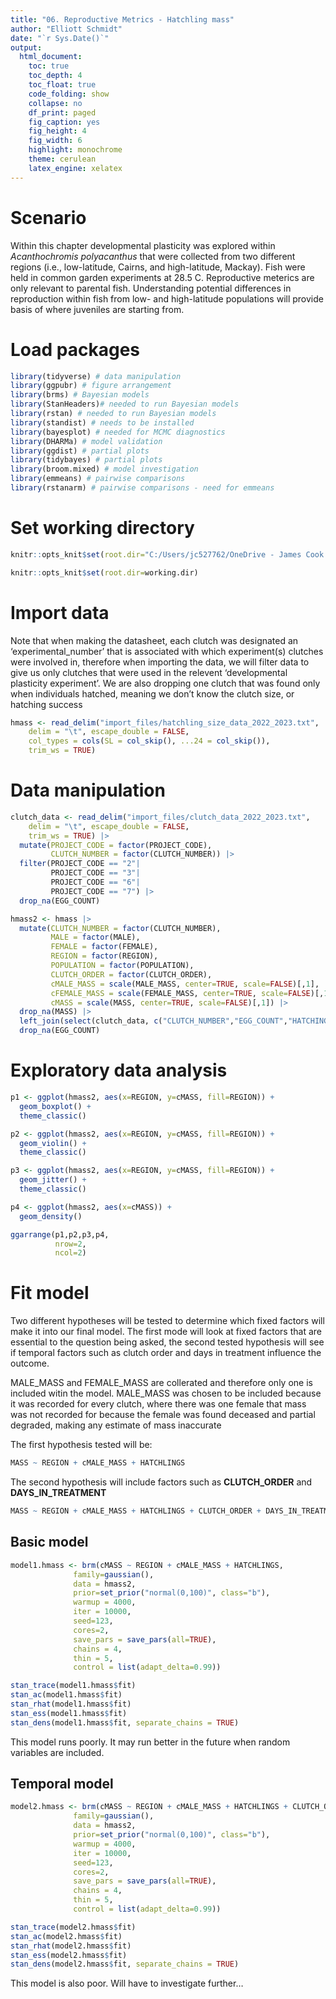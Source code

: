 ```yaml
---
title: "06. Reproductive Metrics - Hatchling mass"
author: "Elliott Schmidt"
date: "`r Sys.Date()`"
output: 
  html_document: 
    toc: true  
    toc_depth: 4
    toc_float: true
    code_folding: show
    collapse: no
    df_print: paged
    fig_caption: yes
    fig_height: 4
    fig_width: 6
    highlight: monochrome
    theme: cerulean
    latex_engine: xelatex
--- 
```


# Scenario 

Within this chapter developmental plasticity was explored within _Acanthochromis polyacanthus_ that were collected from two different regions (i.e., low-latitude, Cairns, and high-latitude, Mackay). Fish were held in common garden experiments at 28.5 C. Reproductive meterics are only relevant to parental fish. Understanding potential differences in reproduction within fish from low- and high-latitude populations will provide basis of where juveniles are starting from. 

# Load packages 

```r
library(tidyverse) # data manipulation
library(ggpubr) # figure arrangement 
library(brms) # Bayesian models
library(StanHeaders)# needed to run Bayesian models
library(rstan) # needed to run Bayesian models
library(standist) # needs to be installed 
library(bayesplot) # needed for MCMC diagnostics 
library(DHARMa) # model validation 
library(ggdist) # partial plots 
library(tidybayes) # partial plots 
library(broom.mixed) # model investigation
library(emmeans) # pairwise comparisons
library(rstanarm) # pairwise comparisons - need for emmeans
```

# Set working directory 

```r
knitr::opts_knit$set(root.dir="C:/Users/jc527762/OneDrive - James Cook University/PhD dissertation/Data/Chapter4_Latitude")
``` 

```r
knitr::opts_knit$set(root.dir=working.dir)
```

# Import data 

Note that when making the datasheet, each clutch was designated an 'experimental_number' that is associated with which experiment(s) clutches were involved in, therefore when importing the data, we will filter data to give us only clutches that were used in the relevent 'developmental plasticity experiment'. We are also dropping one clutch that was found only when individuals hatched, meaning we don't know the clutch size, or hatching success

```r
hmass <- read_delim("import_files/hatchling_size_data_2022_2023.txt", 
    delim = "\t", escape_double = FALSE, 
    col_types = cols(SL = col_skip(), ...24 = col_skip()), 
    trim_ws = TRUE)
```  

# Data manipulation 

```r
clutch_data <- read_delim("import_files/clutch_data_2022_2023.txt", 
    delim = "\t", escape_double = FALSE, 
    trim_ws = TRUE) |> 
  mutate(PROJECT_CODE = factor(PROJECT_CODE), 
         CLUTCH_NUMBER = factor(CLUTCH_NUMBER)) |>
  filter(PROJECT_CODE == "2"| 
         PROJECT_CODE == "3"|
         PROJECT_CODE == "6"|
         PROJECT_CODE == "7") |> 
  drop_na(EGG_COUNT)

hmass2 <- hmass |> 
  mutate(CLUTCH_NUMBER = factor(CLUTCH_NUMBER), 
         MALE = factor(MALE), 
         FEMALE = factor(FEMALE), 
         REGION = factor(REGION), 
         POPULATION = factor(POPULATION),
         CLUTCH_ORDER = factor(CLUTCH_ORDER),
         cMALE_MASS = scale(MALE_MASS, center=TRUE, scale=FALSE)[,1], 
         cFEMALE_MASS = scale(FEMALE_MASS, center=TRUE, scale=FALSE)[,1], 
         cMASS = scale(MASS, center=TRUE, scale=FALSE)[,1]) |> 
  drop_na(MASS) |> 
  left_join(select(clutch_data, c("CLUTCH_NUMBER","EGG_COUNT","HATCHING_SUCCESS","HATCHLINGS")), by="CLUTCH_NUMBER") |> 
  drop_na(EGG_COUNT) 


```  

# Exploratory data analysis 

```r
p1 <- ggplot(hmass2, aes(x=REGION, y=cMASS, fill=REGION)) + 
  geom_boxplot() + 
  theme_classic() 

p2 <- ggplot(hmass2, aes(x=REGION, y=cMASS, fill=REGION)) + 
  geom_violin() + 
  theme_classic()  

p3 <- ggplot(hmass2, aes(x=REGION, y=cMASS, fill=REGION)) + 
  geom_jitter() + 
  theme_classic()  

p4 <- ggplot(hmass2, aes(x=cMASS)) + 
  geom_density()

ggarrange(p1,p2,p3,p4, 
          nrow=2, 
          ncol=2)
```

# Fit model 

Two different hypotheses will be tested to determine which fixed factors will make it into our final model. The first mode will look at fixed factors that are essential to the question being asked, the second tested hypothesis will see if temporal factors such as clutch order and days in treatment influence the outcome. 

MALE_MASS and FEMALE_MASS are collerated and therefore only one is included witin the model. MALE_MASS was chosen to be included because it was recorded for every clutch, where there was one female that mass was not recorded for because the female was found deceased and partial degraded, making any estimate of mass inaccurate

The first hypothesis tested will be: 

```r
MASS ~ REGION + cMALE_MASS + HATCHLINGS
```

The second hypothesis will include factors such as **CLUTCH_ORDER** and **DAYS_IN_TREATMENT** 

```r
MASS ~ REGION + cMALE_MASS + HATCHLINGS + CLUTCH_ORDER + DAYS_IN_TREATMENT
``` 

## Basic model

```r
model1.hmass <- brm(cMASS ~ REGION + cMALE_MASS + HATCHLINGS, 
              family=gaussian(),
              data = hmass2, 
              prior=set_prior("normal(0,100)", class="b"),
              warmup = 4000, 
              iter = 10000,
              seed=123, 
              cores=2, 
              save_pars = save_pars(all=TRUE),  
              chains = 4, 
              thin = 5, 
              control = list(adapt_delta=0.99))
```

```r
stan_trace(model1.hmass$fit)
stan_ac(model1.hmass$fit) 
stan_rhat(model1.hmass$fit) 
stan_ess(model1.hmass$fit)
stan_dens(model1.hmass$fit, separate_chains = TRUE)
```

This model runs poorly. It may run better in the future when random variables are included. 

## Temporal model

```r
model2.hmass <- brm(cMASS ~ REGION + cMALE_MASS + HATCHLINGS + CLUTCH_ORDER + DAYS_IN_TREATMENT, 
              family=gaussian(),
              data = hmass2, 
              prior=set_prior("normal(0,100)", class="b"),
              warmup = 4000, 
              iter = 10000,
              seed=123, 
              cores=2, 
              save_pars = save_pars(all=TRUE),  
              chains = 4, 
              thin = 5, 
              control = list(adapt_delta=0.99))
```

```r
stan_trace(model2.hmass$fit)
stan_ac(model2.hmass$fit) 
stan_rhat(model2.hmass$fit) 
stan_ess(model2.hmass$fit)
stan_dens(model2.hmass$fit, separate_chains = TRUE)
```

This model is also poor. Will have to investigate further...